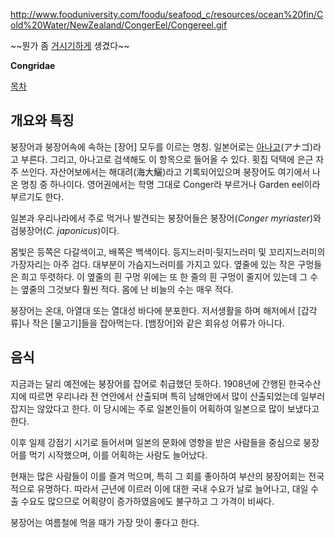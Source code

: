 http://www.fooduniversity.com/foodu/seafood_c/resources/ocean%20fin/Cold%20Water/NewZealand/CongerEel/Congereel.gif

~~뭔가 좀 [[음경|거시기]]하게 생겼다~~

'''Congridae'''

[[목차]]

== 개요와 특징 ==
붕장어과 붕장어속에 속하는 [장어] 모두를 이르는 명칭. 일본어로는 [[아나고]](アナゴ)라고 부른다. 그리고, 아나고로 검색해도 이 항목으로 들어올 수 있다. 횟집 덕택에 은근 자주 쓰인다. 자산어보에서는 해대려(海大鱺)라고 기록되어있으며 붕장어도 여기에서 나온 명칭 중 하나이다. 영어권에서는 학명 그대로 Conger라 부르거나 Garden eel이라 부르기도 한다.

일본과 우리나라에서 주로 먹거나 발견되는 붕장어들은 붕장어(''Conger myriaster'')와 검붕장어(''C. japonicus'')이다. 

몸빛은 등쪽은 다갈색이고, 배쪽은 백색이다. 등지느러미·뒷지느러미 및 꼬리지느러미의 가장자리는 아주 검다. 대부분이 가슴지느러미를 가지고 있다. 옆줄에 있는 작은 구멍들은 희고 뚜렷하다. 이 옆줄의 흰 구멍 위에는 또 한 줄의 흰 구멍이 줄지어 있는데 그 수는 옆줄의 그것보다 훨씬 적다. 몸에 난 비늘의 수는 매우 적다. 

붕장어는 온대, 아열대 또는 열대성 바다에 분포한다. 저서생활을 하며 해저에서 [갑각류]나 작은 [물고기]들을 잡아먹는다. [뱀장어]와 같은 회유성 어류가 아니다.

== 음식 ==
지금과는 달리 예전에는 붕장어를 잡어로 취급했던 듯하다. 1908년에 간행된 한국수산지에 따르면 우리나라 전 연안에서 산출되며 특히 남해안에서 많이 산출되었는데 일부러 잡지는 않았다고 한다. 이 당시에는 주로 일본인들이 어획하여 일본으로 많이 보냈다고 한다. 

이후 일제 강점기 시기로 들어서며 일본의 문화에 영향을 받은 사람들을 중심으로 붕장어를 먹기 시작했으며, 이를 어획하는 사람도 늘어났다. 

현재는 많은 사람들이 이를 즐겨 먹으며, 특히 그 회를 좋아하여 부산의 붕장어회는 전국적으로 유명하다. 따라서 근년에 이르러 이에 대한 국내 수요가 날로 늘어나고, 대일 수출 수요도 많으므로 어획량이 증가하였음에도 불구하고 그 가격이 비싸다. 

붕장어는 여름철에 먹을 때가 가장 맛이 좋다고 한다.
